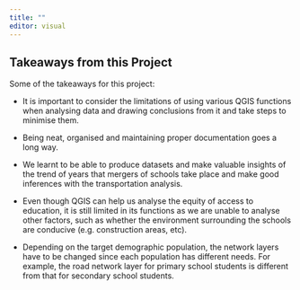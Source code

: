 ```yaml
---
title: ""
editor: visual
---
```


## **Takeaways from this Project**

Some of the takeaways for this project:

-   It is important to consider the limitations of using various QGIS functions when analysing data and drawing conclusions from it and take steps to minimise them.

-   Being neat, organised and maintaining proper documentation goes a long way.

-   We learnt to be able to produce datasets and make valuable insights of the trend of years that mergers of schools take place and make good inferences with the transportation analysis.

-   Even though QGIS can help us analyse the equity of access to education, it is still limited in its functions as we are unable to analyse other factors, such as whether the environment surrounding the schools are conducive (e.g. construction areas, etc).

-   Depending on the target demographic population, the network layers have to be changed since each population has different needs. For example, the road network layer for primary school students is different from that for secondary school students.
